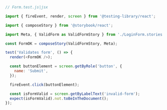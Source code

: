 ```js
// Form.test.js|jsx

import { fireEvent, render, screen } from '@testing-library/react';

import { composeStory } from '@storybook/react';

import Meta, { ValidForm as ValidFormStory } from './LoginForm.stories';

const FormOK = composeStory(ValidFormStory, Meta);

test('Validates form', () => {
  render(<FormOK />);

  const buttonElement = screen.getByRole('button', {
    name: 'Submit',
  });

  fireEvent.click(buttonElement);

  const isFormValid = screen.getByLabelText('invalid-form');
  expect(isFormValid).not.toBeInTheDocument();
});
```

